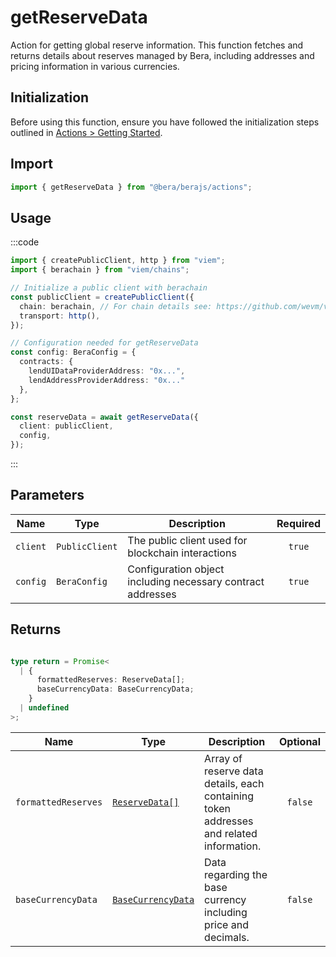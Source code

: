 # getReserveData

Action for getting global reserve information. This function fetches and returns details about reserves managed by Bera, including addresses and pricing information in various currencies.

## Initialization

Before using this function, ensure you have followed the initialization steps outlined in [Actions > Getting Started](/actions/getting-started).

## Import

```ts
import { getReserveData } from "@bera/berajs/actions";
```

## Usage

:::code

```ts [example.ts]
import { createPublicClient, http } from "viem";
import { berachain } from "viem/chains";

// Initialize a public client with berachain
const publicClient = createPublicClient({
  chain: berachain, // For chain details see: https://github.com/wevm/viem/blob/main/src/chains/index.ts
  transport: http(),
});

// Configuration needed for getReserveData
const config: BeraConfig = {
  contracts: {
    lendUIDataProviderAddress: "0x...",
    lendAddressProviderAddress: "0x..."
  },
};

const reserveData = await getReserveData({
  client: publicClient,
  config,
});
```
:::

## Parameters

| Name     | Type           | Description                                                 | Required |
| -------- | -------------- | ----------------------------------------------------------- | :------: |
| `client` | `PublicClient` | The public client used for blockchain interactions          |  `true`  |
| `config` | `BeraConfig`   | Configuration object including necessary contract addresses |  `true`  |


## Returns

```ts

type return = Promise<
  | {
      formattedReserves: ReserveData[];
      baseCurrencyData: BaseCurrencyData;
    }
  | undefined
>;
```

| Name                | Type   | Description | Optional |
| ------------------- | ------ | ----------- | :------: |
| `formattedReserves` | [`ReserveData[]`](/types/ReserveData)  | Array of reserve data details, each containing token addresses and related information. |`false` |
|`baseCurrencyData`      |[`BaseCurrencyData`](/types/BaseCurrencyData)                                | Data regarding the base currency including price and decimals. |`false` |

